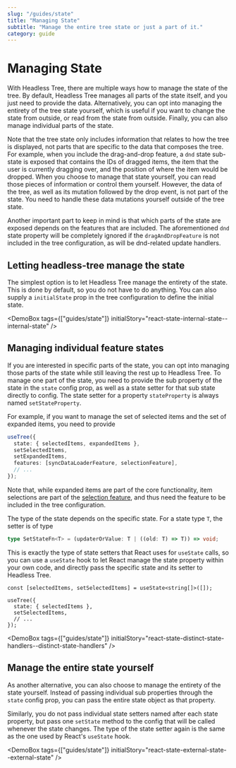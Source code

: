```yaml
---
slug: "/guides/state"
title: "Managing State"
subtitle: "Manage the entire tree state or just a part of it."
category: guide
---
```



# Managing State

With Headless Tree, there are multiple ways how to manage the state of the tree. By default, Headless Tree
manages all parts of the state itself, and you just need to provide the data. Alternatively, you can opt into
managing the entirety of the tree state yourself, which is useful if you want to change the state from outside,
or read from the state from outside. Finally, you can also manage individual parts of the state.

Note that the tree state only includes information that relates to how the tree is displayed, not parts
that are specific to the data that composes the tree. For example, when you include the drag-and-drop feature,
a `dnd` state sub-state is exposed that contains the IDs of dragged items, the item that the user is currently dragging
over, and the position of where the item would be dropped. When you choose to manage that state yourself, you can
read those pieces of information or control them yourself. However, the data of the tree, as well as its mutation
followed by the drop event, is not part of the state. You need to handle these data mutations yourself outside of the
tree state.

Another important part to keep in mind is that which parts of the state are exposed depends on the features that
are included. The aforementioned `dnd` state property will be completely ignored if the `dragAndDropFeature` is
not included in the tree configuration, as will be dnd-related update handlers.

## Letting headless-tree manage the state

The simplest option is to let Headless Tree manage the entirety of the state. This is done by default, so you
do not have to do anything. You can also supply a `initialState` prop in the tree configuration to define
the initial state.

<DemoBox tags={["guides/state"]} initialStory="react-state-internal-state--internal-state" />

## Managing individual feature states

If you are interested in specific parts of the state, you can opt into managing those parts of the state while
still leaving the rest up to Headless Tree. To manage one part of the state, you need to provide the sub property
of the state in the `state` config prop, as well as a state setter for that sub state directly to config. The state
setter for a property `stateProperty` is always named `setStateProperty`.

For example, if you want to manage the set of selected items and the set of expanded items, you need to provide

```ts
useTree({
  state: { selectedItems, expandedItems },
  setSelectedItems,
  setExpandedItems,
  features: [syncDataLoaderFeature, selectionFeature],
  // ...
});
```

Note that, while expanded items are part of the core functionality, item selections are part of the
[selection feature](/features/selection), and thus need the feature to be included in the tree configuration.

The type of the state depends on the specific state. For a state type `T`, the setter is of type

```ts
type SetStateFn<T> = (updaterOrValue: T | ((old: T) => T)) => void;
```

This is exactly the type of state setters that React uses for `useState` calls, so you can use a `useState` hook
to let React manage the state property within your own code, and directly pass the specific state and its setter
to Headless Tree.

```tsx
const [selectedItems, setSelectedItems] = useState<string[]>([]);

useTree({
  state: { selectedItems },
  setSelectedItems,
  // ...
});
```

<DemoBox tags={["guides/state"]} initialStory="react-state-distinct-state-handlers--distinct-state-handlers" />

## Manage the entire state yourself

As another alternative, you can also choose to manage the entirety of the state yourself. Instead of passing
individual sub properties through the `state` config prop, you can pass the entire state object as that property.

Similarly, you do not pass individual state setters named after each state property, but pass one `setState` method
to the config that will be called whenever the state changes. The type of the state setter again is the same
as the one used by React's `useState` hook.

<DemoBox tags={["guides/state"]} initialStory="react-state-external-state--external-state" />
